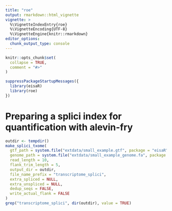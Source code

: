 ```yaml
---
title: "roe"
output: rmarkdown::html_vignette
vignette: >
  %\VignetteIndexEntry{roe}
  %\VignetteEncoding{UTF-8}
  %\VignetteEngine{knitr::rmarkdown}
editor_options: 
  chunk_output_type: console
---
```


```r
knitr::opts_chunk$set(
  collapse = TRUE,
  comment = "#>"
)
```

```r
suppressPackageStartupMessages({
  library(eisaR)
  library(roe)
})
```

# Preparing a splici index for quantification with alevin-fry

```r
outdir <- tempdir()
make_splici_txome(
  gtf_path = system.file("extdata/small_example.gtf", package = "eisaR"),
  genome_path = system.file("extdata/small_example_genome.fa", package = "eisaR"),
  read_length = 10,
  flank_trim_length = 5,
  output_dir = outdir,
  file_name_prefix = "transcriptome_splici",
  extra_spliced = NULL,
  extra_unspliced = NULL,
  dedup_seqs = FALSE,
  write_actual_flank = FALSE
)
grep("transcriptome_splici", dir(outdir), value = TRUE)
```

